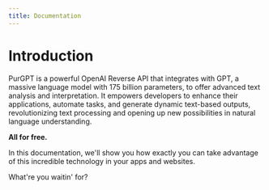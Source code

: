 ```yaml
---
title: Documentation
---
```


# Introduction

PurGPT is a powerful OpenAI Reverse API that integrates with GPT, a massive language model with 175 billion parameters, to offer advanced text analysis and interpretation. It empowers developers to enhance their applications, automate tasks, and generate dynamic text-based outputs, revolutionizing text processing and opening up new possibilities in natural language understanding.

**All for free.**

In this documentation, we'll show you how exactly you can take advantage of this incredible technology in your apps and websites.

What're you waitin' for?

